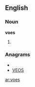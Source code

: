 ==English==

===Noun===
'''voes'''

# {{plural of|[[voe]]}}

===Anagrams===
* {{alphagram|eosv}}
* [[VEOS#English|VEOS]]

[[ar:voes]]